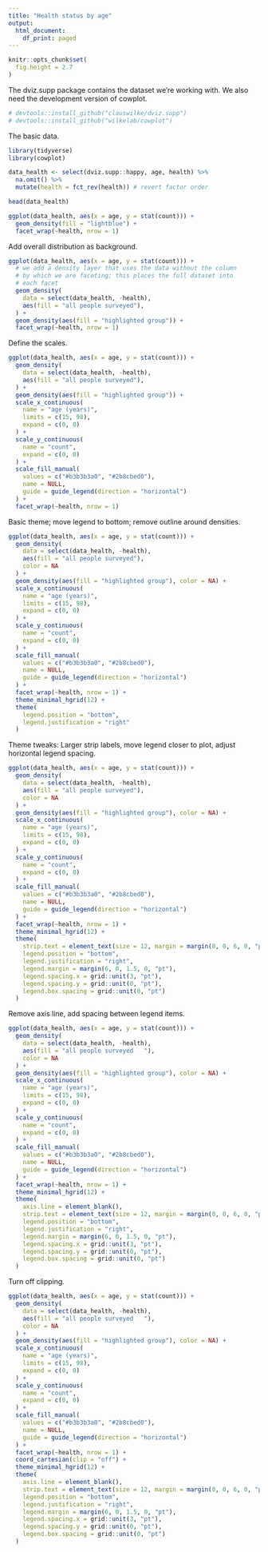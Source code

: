 ```yaml
---
title: "Health status by age"
output:
  html_document:
    df_print: paged
---
```


```r
knitr::opts_chunk$set(
  fig.height = 2.7
)
```

The dviz.supp package contains the dataset we're working with. We also need the development version of cowplot.
```r
# devtools::install_github("clauswilke/dviz.supp")
# devtools::install_github("wilkelab/cowplot")
```


The basic data.
```r
library(tidyverse)
library(cowplot)

data_health <- select(dviz.supp::happy, age, health) %>%
  na.omit() %>%
  mutate(health = fct_rev(health)) # revert factor order

head(data_health)

ggplot(data_health, aes(x = age, y = stat(count))) +
  geom_density(fill = "lightblue") +
  facet_wrap(~health, nrow = 1)
```

Add overall distribution as background.
```r
ggplot(data_health, aes(x = age, y = stat(count))) +
  # we add a density layer that uses the data without the column
  # by which we are faceting; this places the full dataset into
  # each facet
  geom_density(
    data = select(data_health, -health),
    aes(fill = "all people surveyed"),
  ) +
  geom_density(aes(fill = "highlighted group")) +
  facet_wrap(~health, nrow = 1)
```

Define the scales.
```r
ggplot(data_health, aes(x = age, y = stat(count))) +
  geom_density(
    data = select(data_health, -health),
    aes(fill = "all people surveyed"),
  ) +
  geom_density(aes(fill = "highlighted group")) +
  scale_x_continuous(
    name = "age (years)",
    limits = c(15, 98),
    expand = c(0, 0)
  ) +
  scale_y_continuous(
    name = "count",
    expand = c(0, 0)
  ) +
  scale_fill_manual(
    values = c("#b3b3b3a0", "#2b8cbed0"),
    name = NULL,
    guide = guide_legend(direction = "horizontal")
  ) +
  facet_wrap(~health, nrow = 1)
```

Basic theme; move legend to bottom; remove outline around densities.
```r
ggplot(data_health, aes(x = age, y = stat(count))) +
  geom_density(
    data = select(data_health, -health),
    aes(fill = "all people surveyed"),
    color = NA
  ) +
  geom_density(aes(fill = "highlighted group"), color = NA) +
  scale_x_continuous(
    name = "age (years)",
    limits = c(15, 98),
    expand = c(0, 0)
  ) +
  scale_y_continuous(
    name = "count",
    expand = c(0, 0)
  ) +
  scale_fill_manual(
    values = c("#b3b3b3a0", "#2b8cbed0"),
    name = NULL,
    guide = guide_legend(direction = "horizontal")
  ) +
  facet_wrap(~health, nrow = 1) +
  theme_minimal_hgrid(12) +
  theme(
    legend.position = "bottom",
    legend.justification = "right"
  )
```

Theme tweaks: Larger strip labels, move legend closer to plot, adjust horizontal legend spacing.

```r
ggplot(data_health, aes(x = age, y = stat(count))) +
  geom_density(
    data = select(data_health, -health),
    aes(fill = "all people surveyed"),
    color = NA
  ) +
  geom_density(aes(fill = "highlighted group"), color = NA) +
  scale_x_continuous(
    name = "age (years)",
    limits = c(15, 98),
    expand = c(0, 0)
  ) +
  scale_y_continuous(
    name = "count",
    expand = c(0, 0)
  ) +
  scale_fill_manual(
    values = c("#b3b3b3a0", "#2b8cbed0"),
    name = NULL,
    guide = guide_legend(direction = "horizontal")
  ) +
  facet_wrap(~health, nrow = 1) +
  theme_minimal_hgrid(12) +
  theme(
    strip.text = element_text(size = 12, margin = margin(0, 0, 6, 0, "pt")),
    legend.position = "bottom",
    legend.justification = "right",
    legend.margin = margin(6, 0, 1.5, 0, "pt"),
    legend.spacing.x = grid::unit(3, "pt"),
    legend.spacing.y = grid::unit(0, "pt"),
    legend.box.spacing = grid::unit(0, "pt")
  )
```

Remove axis line, add spacing between legend items.

```r
ggplot(data_health, aes(x = age, y = stat(count))) +
  geom_density(
    data = select(data_health, -health),
    aes(fill = "all people surveyed   "),
    color = NA
  ) +
  geom_density(aes(fill = "highlighted group"), color = NA) +
  scale_x_continuous(
    name = "age (years)",
    limits = c(15, 98),
    expand = c(0, 0)
  ) +
  scale_y_continuous(
    name = "count",
    expand = c(0, 0)
  ) +
  scale_fill_manual(
    values = c("#b3b3b3a0", "#2b8cbed0"),
    name = NULL,
    guide = guide_legend(direction = "horizontal")
  ) +
  facet_wrap(~health, nrow = 1) +
  theme_minimal_hgrid(12) +
  theme(
    axis.line = element_blank(),
    strip.text = element_text(size = 12, margin = margin(0, 0, 6, 0, "pt")),
    legend.position = "bottom",
    legend.justification = "right",
    legend.margin = margin(6, 0, 1.5, 0, "pt"),
    legend.spacing.x = grid::unit(3, "pt"),
    legend.spacing.y = grid::unit(0, "pt"),
    legend.box.spacing = grid::unit(0, "pt")
  )
```

Turn off clipping.

```r
ggplot(data_health, aes(x = age, y = stat(count))) +
  geom_density(
    data = select(data_health, -health),
    aes(fill = "all people surveyed   "),
    color = NA
  ) +
  geom_density(aes(fill = "highlighted group"), color = NA) +
  scale_x_continuous(
    name = "age (years)",
    limits = c(15, 98),
    expand = c(0, 0)
  ) +
  scale_y_continuous(
    name = "count",
    expand = c(0, 0)
  ) +
  scale_fill_manual(
    values = c("#b3b3b3a0", "#2b8cbed0"),
    name = NULL,
    guide = guide_legend(direction = "horizontal")
  ) +
  facet_wrap(~health, nrow = 1) +
  coord_cartesian(clip = "off") +
  theme_minimal_hgrid(12) +
  theme(
    axis.line = element_blank(),
    strip.text = element_text(size = 12, margin = margin(0, 0, 6, 0, "pt")),
    legend.position = "bottom",
    legend.justification = "right",
    legend.margin = margin(6, 0, 1.5, 0, "pt"),
    legend.spacing.x = grid::unit(3, "pt"),
    legend.spacing.y = grid::unit(0, "pt"),
    legend.box.spacing = grid::unit(0, "pt")
  )
```
